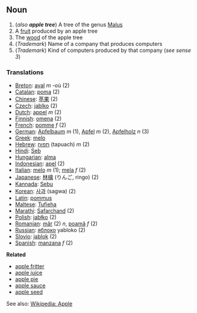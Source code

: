 ==Noun==
#(''also '''apple tree''''') A tree of the genus [[Malus]]
#A [[fruit]] produced by an apple tree
#The [[wood]] of the apple tree
#(''Trademark'') Name of a company that produces computers
#(''Trademark'') Kind of computers produced by that company (''see sense 3'')

===Translations===
*[[Breton]]: [[aval]] ''m'' -où (2)
*[[Catalan]]: [[poma]] (2)
*[[Chinese]]: [[苹果]] (2)
*[[Czech]]: [[jablko]] (2)
*[[Dutch]]: [[appel]] ''m'' (2)
*[[Finnish]]: [[omena]] (2)
*[[French]]: [[pomme]] ''f'' (2)
*[[German]]: [[Apfelbaum]] ''m'' (1), [[Apfel]] ''m'' (2), [[Apfelholz]] ''n'' (3)
*[[Greek]]: [[melo]]
*[[Hebrew]]: [[תפוח]] (tapuach) ''m'' (2)
*[[Hindi]]: [[Seb]]
*[[Hungarian]]: [[alma]]
*[[Indonesian]]: [[apel]] (2)
*[[Italian]]: [[melo]] ''m'' (1); [[mela]] ''f'' (2)
*[[Japanese]]: [[林檎]] (りんご, ringo) (2)
*[[Kannada]]: [[Sebu]]
*[[Korean]]: [[사과]] (sagwa) (2)
*[[Latin]]: [[pommus]]
*[[Maltese]]: [[Tufieha]]
*[[Marathi]]: [[Safarchand]] (2)
*[[Polish]]: [[jabłko]] (2)
*[[Romanian]]: [[măr]] (2) ''n'', [[poamă]] ''f'' (2)
*[[Russian]]: [[яблоко]] yabloko (2)
*[[Slovio]]: [[jablok]] (2)
*[[Spanish]]: [[manzana]] ''f'' (2)

'''Related'''

*[[apple fritter]]
*[[apple juice]]
*[[apple pie]]
*[[apple sauce]]
*[[apple seed]]

See also: [http://www.wikipedia.org/wiki/Apple Wikipedia: Apple]